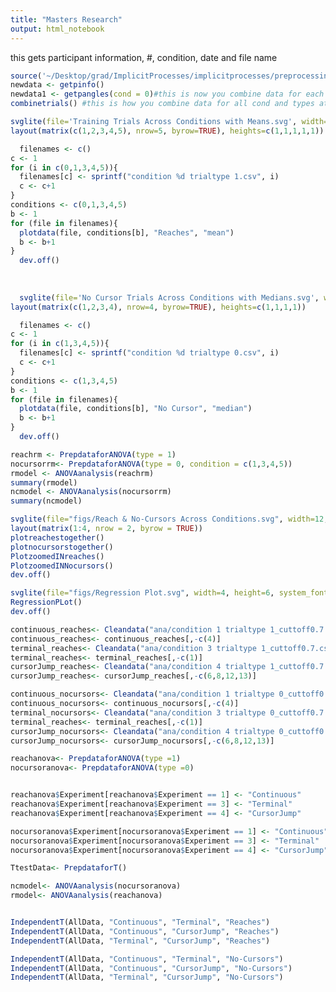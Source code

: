```yaml
---
title: "Masters Research"
output: html_notebook
---
```


this gets participant information, #, condition, date and file name
```r
source('~/Desktop/grad/ImplicitProcesses/implicitprocesses/preprocessing.R')
newdata <- getpinfo()
newdata1 <- getpangles(cond = 0)#this is now you combine data for each condition and trialtype
combinetrials() #this is how you combine data for all cond and types at once
```
```r
svglite(file='Training Trials Across Conditions with Means.svg', width=5, height=15, system_fonts=list(sans = "Arial"))
layout(matrix(c(1,2,3,4,5), nrow=5, byrow=TRUE), heights=c(1,1,1,1,1))

  filenames <- c()
c <- 1
for (i in c(0,1,3,4,5)){
  filenames[c] <- sprintf("condition %d trialtype 1.csv", i)
  c <- c+1
}
conditions <- c(0,1,3,4,5)
b <- 1
for (file in filenames){
  plotdata(file, conditions[b], "Reaches", "mean")
  b <- b+1
}
  dev.off()
  
  
  
  svglite(file='No Cursor Trials Across Conditions with Medians.svg', width=5, height=15, system_fonts=list(sans = "Arial"))
layout(matrix(c(1,2,3,4), nrow=4, byrow=TRUE), heights=c(1,1,1,1))

  filenames <- c()
c <- 1
for (i in c(1,3,4,5)){
  filenames[c] <- sprintf("condition %d trialtype 0.csv", i)
  c <- c+1
}
conditions <- c(1,3,4,5)
b <- 1
for (file in filenames){
  plotdata(file, conditions[b], "No Cursor", "median")
  b <- b+1
}
  dev.off()
```
```r
reachrm <- PrepdataforANOVA(type = 1)
nocursorrm<- PrepdataforANOVA(type = 0, condition = c(1,3,4,5))
rmodel <- ANOVAanalysis(reachrm)
summary(rmodel)
ncmodel <- ANOVAanalysis(nocursorrm)
summary(ncmodel)
```






```r

svglite(file="figs/Reach & No-Cursors Across Conditions.svg", width=12, height=8, system_fonts=list(sans = "Arial"))
layout(matrix(1:4, nrow = 2, byrow = TRUE))
plotreachestogether()
plotnocursorstogether()
PlotzoomedINreaches()
PlotzoomedINNocursors()
dev.off()

svglite(file="figs/Regression Plot.svg", width=4, height=6, system_fonts=list(sans = "Arial"))
RegressionPLot()
dev.off()

```


```r
continuous_reaches<- Cleandata("ana/condition 1 trialtype 1_cuttoff0.7.csv")
continuous_reaches<- continuous_reaches[,-c(4)]
terminal_reaches<- Cleandata("ana/condition 3 trialtype 1_cuttoff0.7.csv")
terminal_reaches<- terminal_reaches[,-c(1)]
cursorJump_reaches<- Cleandata("ana/condition 4 trialtype 1_cuttoff0.7.csv")
cursorJump_reaches<- cursorJump_reaches[,-c(6,8,12,13)]

continuous_nocursors<- Cleandata("ana/condition 1 trialtype 0_cuttoff0.7.csv")
continuous_nocursors<- continuous_nocursors[,-c(4)]
terminal_nocursors<- Cleandata("ana/condition 3 trialtype 0_cuttoff0.7.csv")
terminal_reaches<- terminal_reaches[,-c(1)]
cursorJump_nocursors<- Cleandata("ana/condition 4 trialtype 0_cuttoff0.7.csv")
cursorJump_nocursors<- cursorJump_nocursors[,-c(6,8,12,13)]
```



```r

reachanova<- PrepdataforANOVA(type =1)
nocursoranova<- PrepdataforANOVA(type =0)


reachanova$Experiment[reachanova$Experiment == 1] <- "Continuous"
reachanova$Experiment[reachanova$Experiment == 3] <- "Terminal"
reachanova$Experiment[reachanova$Experiment == 4] <- "CursorJump"

nocursoranova$Experiment[nocursoranova$Experiment == 1] <- "Continuous"
nocursoranova$Experiment[nocursoranova$Experiment == 3] <- "Terminal"
nocursoranova$Experiment[nocursoranova$Experiment == 4] <- "CursorJump"

TtestData<- PrepdataforT()
```


```r
ncmodel<- ANOVAanalysis(nocursoranova)
rmodel<- ANOVAanalysis(reachanova)


IndependentT(AllData, "Continuous", "Terminal", "Reaches")
IndependentT(AllData, "Continuous", "CursorJump", "Reaches")
IndependentT(AllData, "Terminal", "CursorJump", "Reaches")

IndependentT(AllData, "Continuous", "Terminal", "No-Cursors")
IndependentT(AllData, "Continuous", "CursorJump", "No-Cursors")
IndependentT(AllData, "Terminal", "CursorJump", "No-Cursors")

  

```

